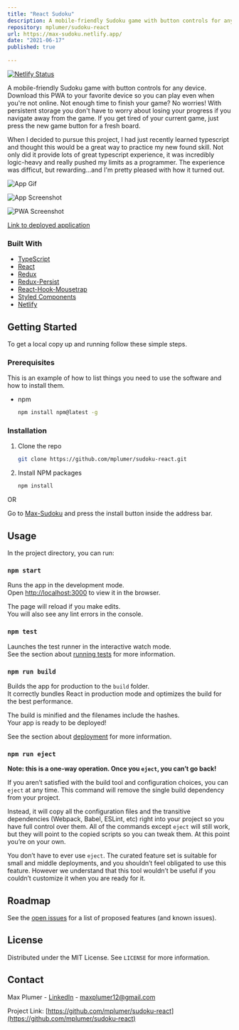 ```yaml
---
title: "React Sudoku"
description: A mobile-friendly Sudoku game with button controls for any device. Download this PWA to your favorite device so you can play even when you're not online.
repository: mplumer/sudoku-react
url: https://max-sudoku.netlify.app/
date: "2021-06-17"
published: true
  
---
```

[![Netlify Status](https://api.netlify.com/api/v1/badges/d6efb46d-8184-4a2c-b512-e2ef75908dbc/deploy-status)](https://app.netlify.com/sites/sudoku-react-app/deploys)


A mobile-friendly Sudoku game with button controls for any device. Download this PWA to your favorite device so you can play even when you're not online. Not enough time to finish your game? No worries! With persistent storage you don't have to worry about losing your progress if you navigate away from the game. If you get tired of your current game, just press the new game button for a fresh board. 

When I decided to pursue this project, I had just recently learned typescript and thought this would be a great way to practice my new found skill. Not only did it provide lots of great typescript experience, it was incredibly logic-heavy and really pushed my limits as a programmer. The experience was difficut, but rewarding...and I'm pretty pleased with how it turned out.

![App Gif](https://max-portfolio-project-assets.s3.amazonaws.com/sudoku-react/Screen+Recording+2021-06-16+at+10.32.43+PM.gif)

![App Screenshot](https://max-portfolio-project-assets.s3.amazonaws.com/sudoku-react/Screen+Shot+2021-06-16+at+10.54.57+PM.png)

![PWA Screenshot](https://max-portfolio-project-assets.s3.amazonaws.com/sudoku-react/Screen+Shot+2021-06-17+at+1.52.36+PM.png)

[Link to deployed application](https://max-sudoku.netlify.app/)

### Built With

- [TypeScript]()
- [React]()
- [Redux]()
- [Redux-Persist]()
- [React-Hook-Mousetrap]()
- [Styled Components]()
- [Netlify]()

## Getting Started

To get a local copy up and running follow these simple steps.

### Prerequisites

This is an example of how to list things you need to use the software and how to install them.

- npm
  ```sh
  npm install npm@latest -g
  ```

### Installation

1. Clone the repo
   ```sh
   git clone https://github.com/mplumer/sudoku-react.git
   ```
2. Install NPM packages
   ```sh
   npm install
   ```
   
OR

Go to [Max-Sudoku](https://max-sudoku.netlify.app/) and press the install button inside the address bar. 


## Usage

In the project directory, you can run:

### `npm start`

Runs the app in the development mode.<br />
Open [http://localhost:3000](http://localhost:3000) to view it in the browser.

The page will reload if you make edits.<br />
You will also see any lint errors in the console.

### `npm test`

Launches the test runner in the interactive watch mode.<br />
See the section about [running tests](https://facebook.github.io/create-react-app/docs/running-tests) for more information.

### `npm run build`

Builds the app for production to the `build` folder.<br />
It correctly bundles React in production mode and optimizes the build for the best performance.

The build is minified and the filenames include the hashes.<br />
Your app is ready to be deployed!

See the section about [deployment](https://facebook.github.io/create-react-app/docs/deployment) for more information.

### `npm run eject`

**Note: this is a one-way operation. Once you `eject`, you can’t go back!**

If you aren’t satisfied with the build tool and configuration choices, you can `eject` at any time. This command will remove the single build dependency from your project.

Instead, it will copy all the configuration files and the transitive dependencies (Webpack, Babel, ESLint, etc) right into your project so you have full control over them. All of the commands except `eject` will still work, but they will point to the copied scripts so you can tweak them. At this point you’re on your own.

You don’t have to ever use `eject`. The curated feature set is suitable for small and middle deployments, and you shouldn’t feel obligated to use this feature. However we understand that this tool wouldn’t be useful if you couldn’t customize it when you are ready for it.


## Roadmap

See the [open issues](https://github.com/mplumer/sudoku-react/issues) for a list of proposed features (and known issues).


## License

Distributed under the MIT License. See `LICENSE` for more information.


## Contact

Max Plumer - [LinkedIn](https://www.linkedin.com/in/maxplumer/) - maxplumer12@gmail.com

Project Link: [https://github.com/mplumer/sudoku-react](https://github.com/mplumer/sudoku-react)


[contributors-shield]: https://img.shields.io/github/contributors/github_username/repo.svg?style=for-the-badge
[contributors-url]: https://github.com/github_username/repo/graphs/contributors
[forks-shield]: https://img.shields.io/github/forks/github_username/repo.svg?style=for-the-badge
[forks-url]: https://github.com/github_username/repo/network/members
[stars-shield]: https://img.shields.io/github/stars/github_username/repo.svg?style=for-the-badge
[stars-url]: https://github.com/github_username/repo/stargazers
[issues-shield]: https://img.shields.io/github/issues/github_username/repo.svg?style=for-the-badge
[issues-url]: https://github.com/github_username/repo/issues
[license-shield]: https://img.shields.io/github/license/github_username/repo.svg?style=for-the-badge
[license-url]: https://github.com/github_username/repo/blob/master/LICENSE.txt
[linkedin-shield]: https://img.shields.io/badge/-LinkedIn-black.svg?style=for-the-badge&logo=linkedin&colorB=555
[linkedin-url]: https://linkedin.com/in/github_username